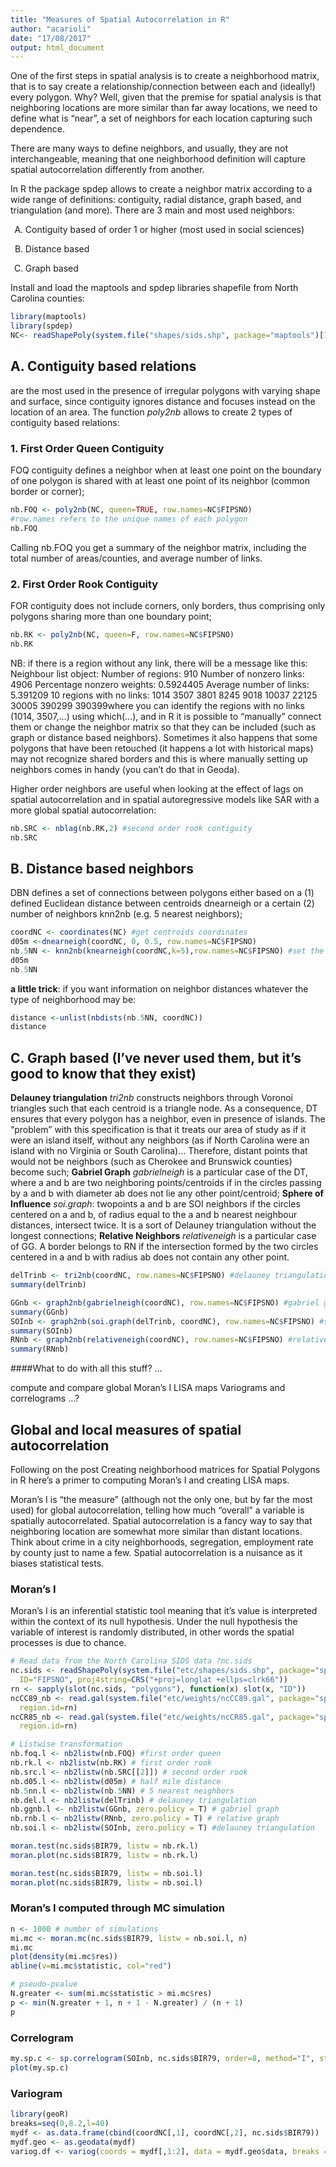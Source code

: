 ```yaml
---
title: "Measures of Spatial Autocorrelation in R"
author: "acarioli"
date: "17/08/2017"
output: html_document
---
```


One of the first steps in spatial analysis is to create a neighborhood matrix, that is to say create a relationship/connection between each and (ideally!) every polygon. Why? Well, given that the premise for spatial analysis is that neighboring locations are more similar than far away locations, we need to define what is “near”, a set of neighbors for each location capturing such dependence.

There are many ways to define neighbors, and usually, they are not interchangeable, meaning that one neighborhood definition will capture spatial autocorrelation differently from another.

In R the package spdep allows to create a neighbor matrix according to a wide range of definitions: contiguity, radial distance, graph based, and triangulation (and more). There are 3 main and most used neighbors:

A) Contiguity based of order 1 or higher (most used in social sciences)

B) Distance based

C) Graph based

Install and load the maptools and spdep libraries shapefile from North Carolina counties:
```r
library(maptools)
library(spdep)
NC<- readShapePoly(system.file("shapes/sids.shp", package="maptools")[1], IDvar="FIPSNO", proj4string=CRS("+proj=longlat +ellps=clrk66"))
```

## A. Contiguity based relations 
are the most used in the presence of irregular polygons  with varying shape and surface, since contiguity ignores distance and focuses instead on the location of an area. The function *poly2nb* allows to create 2 types of contiguity based relations:

### 1. First Order Queen Contiguity 
FOQ contiguity defines a neighbor when at least one point on the boundary of one polygon is shared with at least one point of its neighbor (common border or corner);

```r
nb.FOQ <- poly2nb(NC, queen=TRUE, row.names=NC$FIPSNO)
#row.names refers to the unique names of each polygon
nb.FOQ
```
Calling nb.FOQ you get a summary of the neighbor matrix, including the total number of areas/counties, and average number of links.

### 2. First Order Rook Contiguity 
FOR contiguity does not include corners, only borders, thus comprising only polygons sharing more than one boundary point; 
```r
nb.RK <- poly2nb(NC, queen=F, row.names=NC$FIPSNO)
nb.RK
```
NB: if there is a region without any link, there will be a message like this:
Neighbour list object:
Number of regions: 910
Number of nonzero links: 4906
Percentage nonzero weights: 0.5924405
Average number of links: 5.391209
10 regions with no links:
1014 3507 3801 8245 9018 10037 22125 30005 390299 390399where you can identify the regions with no links (1014, 3507,…) using which(…), and in R it is possible to “manually” connect them or change the neighbor matrix so that they can be included (such as graph or distance based neighbors).
Sometimes it also happens that some polygons that have been retouched (it happens a lot with historical maps) may not recognize shared borders and this is where manually setting up neighbors comes in handy (you can’t do that in Geoda).


Higher order neighbors are useful when looking at the effect of lags on spatial autocorrelation and in spatial autoregressive models like SAR with a more global spatial autocorrelation:
```r
nb.SRC <- nblag(nb.RK,2) #second order rook contiguity
nb.SRC
```
## B. Distance based neighbors 
DBN defines a set of connections between polygons either based on a (1) defined Euclidean distance between centroids dnearneigh or a certain (2) number of neighbors knn2nb (e.g. 5 nearest neighbors);
```r
coordNC <- coordinates(NC) #get centroids coordinates
d05m <-dnearneigh(coordNC, 0, 0.5, row.names=NC$FIPSNO)
nb.5NN <- knn2nb(knearneigh(coordNC,k=5),row.names=NC$FIPSNO) #set the number of neighbors (here 5)
d05m
nb.5NN
```

**a little trick**: if you want information on neighbor distances whatever the type of neighborhood may be:
```r
distance <-unlist(nbdists(nb.5NN, coordNC))
distance
```
## C. Graph based (I’ve never used them, but it’s good to know that they exist)

**Delauney triangulation** _tri2nb_ constructs neighbors through Voronoi triangles such that each centroid is a triangle node. As a consequence, DT ensures that every polygon has a neighbor, even in presence of islands. The “problem” with this specification is that it treats our area of study as if it were an island itself, without any neighbors (as if North Carolina were an island with no Virginia or South Carolina)… Therefore, distant points that would not be neighbors (such as Cherokee and Brunswick counties) become such;
**Gabriel Graph** _gabrielneigh_ is a particular case of the DT, where a and b are two neighboring points/centroids if in the circles passing by  a and b with diameter ab does not lie any other point/centroid;
**Sphere of Influence** _soi.graph_: twopoints a and b are SOI neighbors if the circles centered on a and b, of radius equal to the a and b nearest neighbour distances, intersect twice. It is a sort of Delauney triangulation without the longest connections;
**Relative Neighbors** _relativeneigh_ is a particular case of GG. A border belongs to RN if the intersection formed by the two circles centered in a and b with radius ab does not contain any other point. 
```r
delTrinb <- tri2nb(coordNC, row.names=NC$FIPSNO) #delauney triangulation
summary(delTrinb)

GGnb <- graph2nb(gabrielneigh(coordNC), row.names=NC$FIPSNO) #gabriel graph
summary(GGnb)    
SOInb <- graph2nb(soi.graph(delTrinb, coordNC), row.names=NC$FIPSNO) #sphere of influence
summary(SOInb)
RNnb <- graph2nb(relativeneigh(coordNC), row.names=NC$FIPSNO) #relative graph
summary(RNnb)
```

####What to do with all this stuff? …

compute and compare global Moran’s I
LISA maps
Variograms and correlograms
…?

## Global and local measures of spatial autocorrelation

Following on the post Creating neighborhood matrices for Spatial Polygons in R here's a primer to computing Moran's I and creating LISA maps.

Moran's I is "the measure" (although not the only one, but by far the most used) for global autocorrelation, telling how much "overall" a variable is spatially autocorrelated. Spatial autocorrelation is a fancy way to say that neighboring location are somewhat more similar than distant locations. Think about crime in a city neighborhoods, segregation, employment rate by county just to name a few. Spatial autocorrelation is a nuisance as it biases statistical tests. 

### Moran's I
Moran's I is an inferential statistic tool meaning that it's value is interpreted within the context of its null hypothesis. Under the null hypothesis the variable of interest is randomly distributed, in other words the spatial processes is due to chance.

```r
# Read data from the North Carolina SIDS data ?nc.sids
nc.sids <- readShapePoly(system.file("etc/shapes/sids.shp", package="spdep")[1],
  ID="FIPSNO", proj4string=CRS("+proj=longlat +ellps=clrk66"))
rn <- sapply(slot(nc.sids, "polygons"), function(x) slot(x, "ID"))
ncCC89_nb <- read.gal(system.file("etc/weights/ncCC89.gal", package="spdep")[1],
  region.id=rn)
ncCR85_nb <- read.gal(system.file("etc/weights/ncCR85.gal", package="spdep")[1],
  region.id=rn)
```
```r
# Listwise transformation
nb.foq.l <- nb2listw(nb.FOQ) #first order queen
nb.rk.l <- nb2listw(nb.RK) # first order rook
nb.src.l <- nb2listw(nb.SRC[[2]]) # second order rook
nb.d05.l <- nb2listw(d05m) # half mile distance
nb.5nn.l <- nb2listw(nb.5NN) # 5 nearest neighbors
nb.del.l <- nb2listw(delTrinb) # delauney triangulation
nb.ggnb.l <- nb2listw(GGnb, zero.policy = T) # gabriel graph
nb.rnb.l <- nb2listw(RNnb, zero.policy = T) # relative graph
nb.soi.l <- nb2listw(SOInb, zero.policy = T) #delauney triangulation
```

```r
moran.test(nc.sids$BIR79, listw = nb.rk.l)
moran.plot(nc.sids$BIR79, listw = nb.rk.l)

moran.test(nc.sids$BIR79, listw = nb.soi.l)
moran.plot(nc.sids$BIR79, listw = nb.soi.l)
```

### Moran's I computed through MC simulation
```r
n <- 1000 # number of simulations
mi.mc <- moran.mc(nc.sids$BIR79, listw = nb.soi.l, n)
mi.mc 
plot(density(mi.mc$res))
abline(v=mi.mc$statistic, col="red")

# pseudo-pvalue
N.greater <- sum(mi.mc$statistic > mi.mc$res)
p <- min(N.greater + 1, n + 1 - N.greater) / (n + 1)
p
```
### Correlogram
```r
my.sp.c <- sp.correlogram(SOInb, nc.sids$BIR79, order=8, method="I", style="W")
plot(my.sp.c)
```
### Variogram
```r
library(geoR)
breaks=seq(0,8.2,l=40)
mydf <- as.data.frame(cbind(coordNC[,1], coordNC[,2], nc.sids$BIR79))
mydf.geo <- as.geodata(mydf)
variog.df <- variog(coords = mydf[,1:2], data = mydf.geo$data, breaks = breaks,na.rm = TRUE,estimator.type= "modulus")
```




